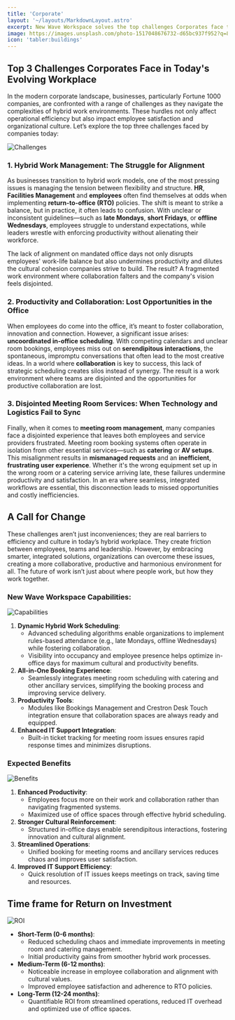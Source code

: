 ```yaml
---
title: 'Corporate'
layout: '~/layouts/MarkdownLayout.astro'
excerpt: New Wave Workspace solves the top challenges Corporates face today.
image: https://images.unsplash.com/photo-1517048676732-d65bc937f952?q=80&w=3870&auto=format&fit=crop&ixlib=rb-4.0.3&ixid=M3wxMjA3fDB8MHxwaG90by1wYWdlfHx8fGVufDB8fHx8fA%3D%3D
icon: 'tabler:buildings'
---
```


## Top 3 Challenges Corporates Face in Today's Evolving Workplace

In the modern corporate landscape, businesses, particularly Fortune 1000 companies, are confronted with a range of challenges as they navigate the complexities of hybrid work environments. These hurdles not only affect operational efficiency but also impact employee satisfaction and organizational culture. Let’s explore the top three challenges faced by companies today:

<Image
    src={ChallengesImage}
    alt="Challenges"
    class="not-prose mx-auto"
   invertInDarkMode={true}
    width={600}
/>

### 1. Hybrid Work Management: The Struggle for Alignment

As businesses transition to hybrid work models, one of the most pressing issues is managing the tension between flexibility and structure. **HR**, **Facilities Management** and **employees** often find themselves at odds when implementing **return-to-office (RTO)** policies. The shift is meant to strike a balance, but in practice, it often leads to confusion. With unclear or inconsistent guidelines—such as **late Mondays**, **short Fridays**, or **offline Wednesdays**, employees struggle to understand expectations, while leaders wrestle with enforcing productivity without alienating their workforce. 

The lack of alignment on mandated office days not only disrupts employees' work-life balance but also undermines productivity and dilutes the cultural cohesion companies strive to build. The result? A fragmented work environment where collaboration falters and the company's vision feels disjointed.

### 2. Productivity and Collaboration: Lost Opportunities in the Office

When employees do come into the office, it’s meant to foster collaboration, innovation and connection. However, a significant issue arises: **uncoordinated in-office scheduling**. With competing calendars and unclear room bookings, employees miss out on **serendipitous interactions**, the spontaneous, impromptu conversations that often lead to the most creative ideas. In a world where **collaboration** is key to success, this lack of strategic scheduling creates silos instead of synergy. The result is a work environment where teams are disjointed and the opportunities for productive collaboration are lost.

### 3. Disjointed Meeting Room Services: When Technology and Logistics Fail to Sync

Finally, when it comes to **meeting room management**, many companies face a disjointed experience that leaves both employees and service providers frustrated. Meeting room booking systems often operate in isolation from other essential services—such as **catering** or **AV setups**. This misalignment results in **mismanaged requests** and an **inefficient**, **frustrating user experience**. Whether it's the wrong equipment set up in the wrong room or a catering service arriving late, these failures undermine productivity and satisfaction. In an era where seamless, integrated workflows are essential, this disconnection leads to missed opportunities and costly inefficiencies.

## A Call for Change

These challenges aren’t just inconveniences; they are real barriers to efficiency and culture in today’s hybrid workplace. They create friction between employees, teams and leadership. However, by embracing smarter, integrated solutions, organizations can overcome these issues, creating a more collaborative, productive and harmonious environment for all. The future of work isn’t just about where people work, but how they work together.

### New Wave Workspace Capabilities:

<Image
    src={CapabilitiesImage}
    alt="Capabilities"
    class="not-prose mx-auto"
   invertInDarkMode={true}
    width={600}
/>

1.	**Dynamic Hybrid Work Scheduling**:
    - Advanced scheduling algorithms enable organizations to implement rules-based attendance (e.g., late Mondays, offline Wednesdays) while fostering collaboration.
    - Visibility into occupancy and employee presence helps optimize in-office days for maximum cultural and productivity benefits.
2.	**All-in-One Booking Experience**:
    - Seamlessly integrates meeting room scheduling with catering and other ancillary services, simplifying the booking process and improving service delivery.
3.	**Productivity Tools**:
    - Modules like Bookings Management and Crestron Desk Touch integration ensure that collaboration spaces are always ready and equipped.
4.	**Enhanced IT Support Integration**:
    - Built-in ticket tracking for meeting room issues ensures rapid response times and minimizes disruptions.

### Expected Benefits

<Image
    src={BenefitsImage}
    alt="Benefits"
    class="not-prose mx-auto"
   invertInDarkMode={true}
    width={800}
/>

1.	**Enhanced Productivity**:
    - Employees focus more on their work and collaboration rather than navigating fragmented systems.
    - Maximized use of office spaces through effective hybrid scheduling.
2.	**Stronger Cultural Reinforcement**:
    - Structured in-office days enable serendipitous interactions, fostering innovation and cultural alignment.
3.	**Streamlined Operations**:
    - Unified booking for meeting rooms and ancillary services reduces chaos and improves user satisfaction.
4.	**Improved IT Support Efficiency**:
    - Quick resolution of IT issues keeps meetings on track, saving time and resources.

## Time frame for Return on Investment

<Image
    src={ROIImage}
    alt="ROI"
    class="not-prose mx-auto"
   invertInDarkMode={true}
    width={600}
/>

- **Short-Term (0-6 months)**:
    - Reduced scheduling chaos and immediate improvements in meeting room and catering management.
    - Initial productivity gains from smoother hybrid work processes.
- **Medium-Term (6-12 months)**:
    - Noticeable increase in employee collaboration and alignment with cultural values.
    - Improved employee satisfaction and adherence to RTO policies.
- **Long-Term (12-24 months)**:
    - Quantifiable ROI from streamlined operations, reduced IT overhead and optimized use of office spaces.

